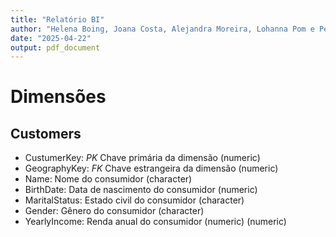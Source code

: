```yaml
---
title: "Relatório BI"
author: "Helena Boing, Joana Costa, Alejandra Moreira, Lohanna Pom e Pedro" ["Helena Boing", "Alejandra Moreira", "Joana Costa", "Lohanna Pombo", "Pedro Sequeira"]
date: "2025-04-22"
output: pdf_document
---
```

# Dimensões

## Customers
- CustumerKey: _PK_ Chave primária da dimensão (numeric)
- GeographyKey: _FK_ Chave estrangeira da dimensão (numeric)
- Name: Nome do consumidor (character)
- BirthDate: Data de nascimento do consumidor (numeric)
- MaritalStatus: Estado civil do consumidor (character)
- Gender: Gênero do consumidor (character)
- YearlyIncome: Renda anual do consumidor (numeric) (numeric)
